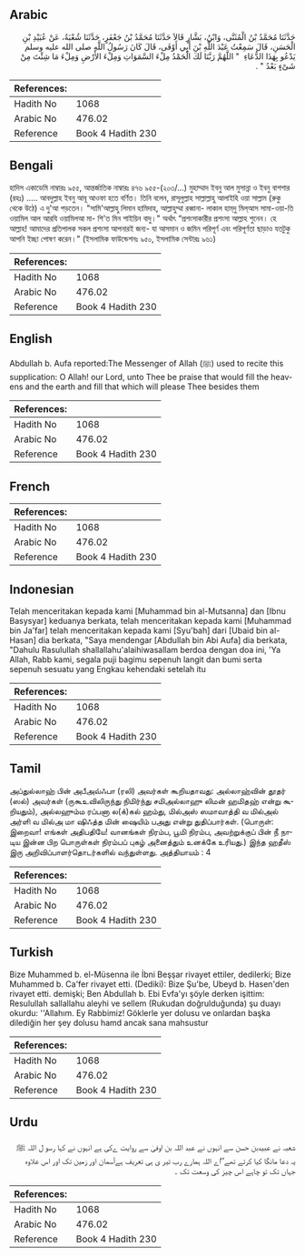 ## Arabic


<div dir="rtl" lang="ar" style={{fontSize:'larger',backgroundColor:'#f8f9fa',padding:20}}>
حَدَّثَنَا مُحَمَّدُ بْنُ الْمُثَنَّى، وَابْنُ، بَشَّارٍ قَالاَ حَدَّثَنَا مُحَمَّدُ بْنُ جَعْفَرٍ، حَدَّثَنَا شُعْبَةُ، عَنْ عُبَيْدِ بْنِ الْحَسَنِ، قَالَ سَمِعْتُ عَبْدَ اللَّهِ بْنَ أَبِي أَوْفَى، قَالَ كَانَ رَسُولُ اللَّهِ صلى الله عليه وسلم يَدْعُو بِهَذَا الدُّعَاءِ ‏ "‏ اللَّهُمَّ رَبَّنَا لَكَ الْحَمْدُ مِلْءَ السَّمَوَاتِ وَمِلْءَ الأَرْضِ وَمِلْءَ مَا شِئْتَ مِنْ شَىْءٍ بَعْدُ ‏"‏ ‏.‏
</div>
<div style={{backgroundColor:'#f8f9fa',padding:20, marginBottom: 10}}><table> <thead> <tr> <th>References:</th> <th></th> </tr> </thead> <tbody><tr><td>Hadith No</td><td>1068</td></tr><tr><td>Arabic No</td><td>476.02</td></tr><tr><td>Reference</td><td>Book 4 Hadith 230</td></tr></tbody></table></div>

## Bengali


<div dir="ltr" lang="bn" style={{fontSize:'larger',backgroundColor:'#f8f9fa',padding:20}}>
হাদিস একাডেমি নাম্বারঃ ৯৫৫, আন্তর্জাতিক নাম্বারঃ ৪৭৬ ৯৫৫-(২০৩/...) মুহাম্মাদ ইবনু আল মুসান্না ও ইবনু বাশশার (রহঃ) ..... আবদুল্লাহ ইবনু আবূ আওফা হতে বর্ণিত। তিনি বলেন, রাসূলুল্লাহ সাল্লাল্লাহু আলাইহি ওয়া সাল্লাম (রুকু থেকে উঠে) এ দু'আ পড়তেন। "সামি'আল্লাহু লিমান হামিদাহ, আল্লাহুম্মা রব্বানা- লাকাল হাম্‌দু মিল্‌আস সামা-ওয়া-তি ওয়ামিল আল আরযি ওয়ামিলআ মা- শি'ত মিন শাইয়িন বাদু।" অর্থাৎ “প্রশংসাকারীর প্রশংসা আল্লাহ শুনেন। হে আল্লাহ! আমাদের প্রতিপালক সকল প্রশংসা আপনারই জন্য- যা আসমান ও জমিন পরিপূর্ণ এবং পরিপূর্ণতা ছাড়াও যতটুকু আপনি ইচ্ছা পোষণ করেন।" (ইসলামিক ফাউন্ডেশনঃ ৯৫০, ইসলামিক সেন্টারঃ ৯৬১)
</div>
<div style={{backgroundColor:'#f8f9fa',padding:20, marginBottom: 10}}><table> <thead> <tr> <th>References:</th> <th></th> </tr> </thead> <tbody><tr><td>Hadith No</td><td>1068</td></tr><tr><td>Arabic No</td><td>476.02</td></tr><tr><td>Reference</td><td>Book 4 Hadith 230</td></tr></tbody></table></div>

## English


<div dir="ltr" lang="en" style={{fontSize:'larger',backgroundColor:'#f8f9fa',padding:20}}>
Abdullah b. Aufa reported:The Messenger of Allah (ﷺ) used to recite this supplication: O Allah! our Lord, unto Thee be praise that would fill the heavens and the earth and fill that which will please Thee besides them
</div>
<div style={{backgroundColor:'#f8f9fa',padding:20, marginBottom: 10}}><table> <thead> <tr> <th>References:</th> <th></th> </tr> </thead> <tbody><tr><td>Hadith No</td><td>1068</td></tr><tr><td>Arabic No</td><td>476.02</td></tr><tr><td>Reference</td><td>Book 4 Hadith 230</td></tr></tbody></table></div>

## French


<div dir="ltr" lang="fr" style={{fontSize:'larger',backgroundColor:'#f8f9fa',padding:20}}>

</div>
<div style={{backgroundColor:'#f8f9fa',padding:20, marginBottom: 10}}><table> <thead> <tr> <th>References:</th> <th></th> </tr> </thead> <tbody><tr><td>Hadith No</td><td>1068</td></tr><tr><td>Arabic No</td><td>476.02</td></tr><tr><td>Reference</td><td>Book 4 Hadith 230</td></tr></tbody></table></div>

## Indonesian


<div dir="ltr" lang="id" style={{fontSize:'larger',backgroundColor:'#f8f9fa',padding:20}}>
Telah menceritakan kepada kami [Muhammad bin al-Mutsanna] dan [Ibnu Basysyar] keduanya berkata, telah menceritakan kepada kami [Muhammad bin Ja'far] telah menceritakan kepada kami [Syu'bah] dari [Ubaid bin al-Hasan] dia berkata, "Saya mendengar [Abdullah bin Abi Aufa] dia berkata, "Dahulu Rasulullah shallallahu'alaihiwasallam berdoa dengan doa ini, 'Ya Allah, Rabb kami, segala puji bagimu sepenuh langit dan bumi serta sepenuh sesuatu yang Engkau kehendaki setelah itu
</div>
<div style={{backgroundColor:'#f8f9fa',padding:20, marginBottom: 10}}><table> <thead> <tr> <th>References:</th> <th></th> </tr> </thead> <tbody><tr><td>Hadith No</td><td>1068</td></tr><tr><td>Arabic No</td><td>476.02</td></tr><tr><td>Reference</td><td>Book 4 Hadith 230</td></tr></tbody></table></div>

## Tamil


<div dir="ltr" lang="ta" style={{fontSize:'larger',backgroundColor:'#f8f9fa',padding:20}}>
அப்துல்லாஹ் பின் அபீஅவ்ஃபா (ரலி) அவர்கள் கூறியதாவது: அல்லாஹ்வின் தூதர் (ஸல்) அவர்கள் (ருகூஉவிலிருந்து நிமிர்ந்து சமிஅல்லாஹு லிமன் ஹமிதஹ் என்று கூறியதும்), அல்லஹும்ம ரப்பனா ல(க்)கல் ஹம்து, மில்அஸ் ஸமாவாத்தி வ மில்அல் அர்ளி வ மில்அ மா ஷிஃத்த மின் ஷையிம் பஅது என்று துதிப்பார்கள். (பொருள்: இறைவா! எங்கள் அதிபதியே! வானங்கள் நிரம்ப, பூமி நிரம்ப, அவற்றுக்குப் பின் நீ நாடிய இன்ன பிற பொருள்கள் நிரம்பப் புகழ் அனைத்தும் உனக்கே உரியது.) இந்த ஹதீஸ் இரு அறிவிப்பாளர்தொடர்களில் வந்துள்ளது. அத்தியாயம் : 4
</div>
<div style={{backgroundColor:'#f8f9fa',padding:20, marginBottom: 10}}><table> <thead> <tr> <th>References:</th> <th></th> </tr> </thead> <tbody><tr><td>Hadith No</td><td>1068</td></tr><tr><td>Arabic No</td><td>476.02</td></tr><tr><td>Reference</td><td>Book 4 Hadith 230</td></tr></tbody></table></div>

## Turkish


<div dir="ltr" lang="tr" style={{fontSize:'larger',backgroundColor:'#f8f9fa',padding:20}}>
Bize Muhammed b. el-Müsenna ile İbni Beşşar rivayet ettiler, dedilerki; Bize Muhammed b. Ca'fer rivayet etti. (Dediki): Bize Şu'be, Ubeyd b. Hasen'den rivayet etti. demişki; Ben Abdullah b. Ebi Evfa'yı şöyle derken işittim: Resulullah sallallahu aleyhi ve sellem (Rukudan doğrulduğunda) şu duayı okurdu: ''Allahım. Ey Rabbimiz! Göklerle yer dolusu ve onlardan başka dilediğin her şey dolusu hamd ancak sana mahsustur
</div>
<div style={{backgroundColor:'#f8f9fa',padding:20, marginBottom: 10}}><table> <thead> <tr> <th>References:</th> <th></th> </tr> </thead> <tbody><tr><td>Hadith No</td><td>1068</td></tr><tr><td>Arabic No</td><td>476.02</td></tr><tr><td>Reference</td><td>Book 4 Hadith 230</td></tr></tbody></table></div>

## Urdu


<div dir="rtl" lang="ur" style={{fontSize:'larger',backgroundColor:'#f8f9fa',padding:20}}>
شعبہ نے عبیدبن حسن سے انہوں نے عبد اللہ بن اوفیٰ سے روایت ےکی ہے انہوں نے کہا رسو ل اللہ ﷺ یہ دعا مانگا کیا کرتے تھے’’اے اللہ ہمارے رب تیر ی ہی تعریف ہےآسمان اور زمین تک اور اس علاوہ جہاں تک تو چاہے اس چیز کی وسعت تک ۔
</div>
<div style={{backgroundColor:'#f8f9fa',padding:20, marginBottom: 10}}><table> <thead> <tr> <th>References:</th> <th></th> </tr> </thead> <tbody><tr><td>Hadith No</td><td>1068</td></tr><tr><td>Arabic No</td><td>476.02</td></tr><tr><td>Reference</td><td>Book 4 Hadith 230</td></tr></tbody></table></div>